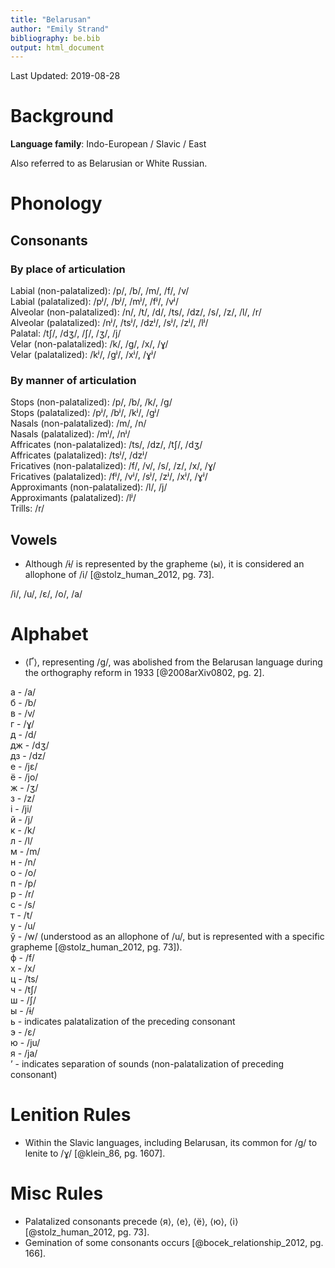 ```yaml
---
title: "Belarusan"
author: "Emily Strand"
bibliography: be.bib
output: html_document
---
```


Last Updated: 2019-08-28

# Background

**Language family**: Indo-European / Slavic / East

Also referred to as Belarusian or White Russian.

# Phonology

## Consonants

### By place of articulation

Labial (non-palatalized): /p/, /b/, /m/, /f/, /v/  
Labial (palatalized): /pʲ/, /bʲ/, /mʲ/, /fʲ/, /vʲ/  
Alveolar (non-palatalized): /n/, /t/, /d/, /ts/, /dz/, /s/, /z/, /l/, /r/  
Alveolar (palatalized): /nʲ/, /tsʲ/, /dzʲ/, /sʲ/, /zʲ/, /lʲ/  
Palatal: /tʃ/, /dʒ/, /ʃ/, /ʒ/, /j/  
Velar (non-palatalized): /k/, /g/, /x/, /ɣ/  
Velar (palatalized): /kʲ/, /gʲ/, /xʲ/, /ɣʲ/  

### By manner of articulation

Stops (non-palatalized): /p/, /b/, /k/, /g/  
Stops (palatalized): /pʲ/, /bʲ/, /kʲ/, /gʲ/  
Nasals (non-palatalized): /m/, /n/  
Nasals (palatalized): /mʲ/, /nʲ/  
Affricates (non-palatalized): /ts/, /dz/, /tʃ/, /dʒ/  
Affricates (palatalized): /tsʲ/, /dzʲ/  
Fricatives (non-palatalized): /f/, /v/, /s/, /z/, /x/, /ɣ/  
Fricatives (palatalized): /fʲ/, /vʲ/, /sʲ/, /zʲ/, /xʲ/, /ɣʲ/  
Approximants (non-palatalized): /l/, /j/  
Approximants (palatalized): /lʲ/  
Trills: /r/  

## Vowels

* Although /ɨ/ is represented by the grapheme ⟨ы⟩, it is considered an allophone of /i/ [@stolz_human_2012, pg. 73].

/i/, /u/, /ɛ/, /o/, /a/  

# Alphabet

* ⟨Ґ⟩, representing /g/, was abolished from the Belarusan language during the orthography reform in 1933 [@2008arXiv0802, pg. 2].

а - /a/   
б - /b/  
в - /v/  
г - /ɣ/   
д - /d/  
  дж - /dʒ/         
  дз - /dz/  
е - /jɛ/  
ё - /jo/  
ж - /ʒ/  
з - /z/  
i - /ji/   
й - /j/  
к - /k/   
л - /l/  
м - /m/  
н - /n/    
о - /o/   
п - /p/  
р - /r/  
с - /s/    
т - /t/  
у - /u/  
ў - /w/ (understood as an allophone of /u/, but is represented with a specific grapheme [@stolz_human_2012, pg. 73]).  
ф - /f/  
х - /x/    
ц - /ts/  
ч - /tʃ/  
ш - /ʃ/     
ы - /ɨ/  
ь - indicates palatalization of the preceding consonant    
э - /ɛ/   
ю - /ju/  
я - /ja/  
' - indicates separation of sounds (non-palatalization of preceding consonant)  

# Lenition Rules

* Within the Slavic languages, including Belarusan, its common for /g/ to lenite to /ɣ/ [@klein_86, pg. 1607].  

# Misc Rules

* Palatalized consonants precede ⟨я⟩, ⟨е⟩, ⟨ё⟩, ⟨ю⟩, ⟨i⟩ [@stolz_human_2012, pg. 73].  
* Gemination of some consonants occurs [@bocek_relationship_2012, pg. 166].  
